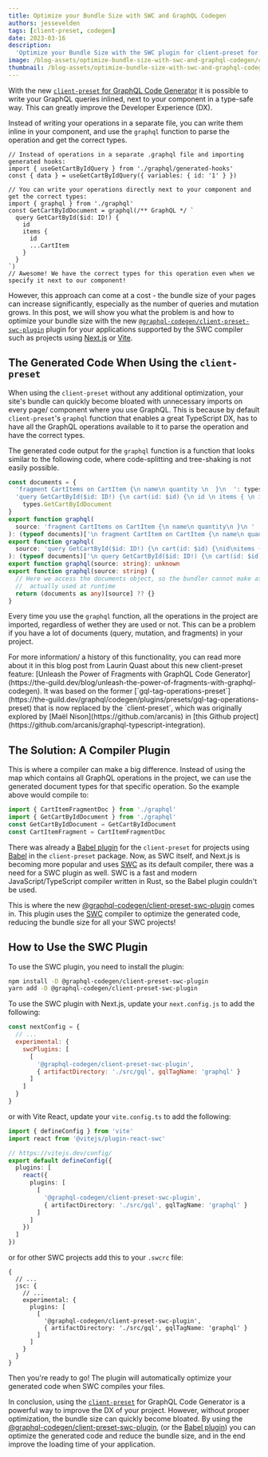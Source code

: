 ```yaml
---
title: Optimize your Bundle Size with SWC and GraphQL Codegen
authors: jessevelden
tags: [client-preset, codegen]
date: 2023-03-16
description:
  'Optimize your Bundle Size with the SWC plugin for client-preset for GraphQL Code Generator'
image: /blog-assets/optimize-bundle-size-with-swc-and-graphql-codegen/cover.png
thumbnail: /blog-assets/optimize-bundle-size-with-swc-and-graphql-codegen/thumbnail.png
---
```



With the new
[`client-preset` for GraphQL Code Generator](https://the-guild.dev/blog/unleash-the-power-of-fragments-with-graphql-codegen)
it is possible to write your GraphQL queries inlined, next to your component in a type-safe way.
This can greatly improve the Developer Experience (DX).

Instead of writing your operations in a separate file, you can write them inline in your component,
and use the `graphql` function to parse the operation and get the correct types.

```tsx
// Instead of operations in a separate .graphql file and importing generated hooks:
import { useGetCartByIdQuery } from './graphql/generated-hooks'
const { data } = useGetCartByIdQuery({ variables: { id: '1' } })

// You can write your operations directly next to your component and get the correct types:
import { graphql } from './graphql'
const GetCartByIdDocument = graphql(/** GraphQL */ `
  query GetCartById($id: ID!) {
    id
    items {
      id
      ...CartItem
    }
  }
`)
// Awesome! We have the correct types for this operation even when we specify it next to our component!
```

However, this approach can come at a cost - the bundle size of your pages can increase
significantly, especially as the number of queries and mutation grows. In this post, we will show
you what the problem is and how to optimize your bundle size with the new
[`@graphql-codegen/client-preset-swc-plugin`](https://www.npmjs.com/package/@graphql-codegen/client-preset-swc-plugin)
plugin for your applications supported by the SWC compiler such as projects using
[Next.js](https://nextjs.org) or [Vite](https://vitejs.dev/).

## The Generated Code When Using the `client-preset`

When using the `client-preset` without any additional optimization, your site's bundle can quickly
become bloated with unnecessary imports on every page/ component where you use GraphQL. This is
because by default `client-preset`'s `graphql` function that enables a great TypeScript DX, has to
have all the GraphQL operations available to it to parse the operation and have the correct types.

The generated code output for the `graphql` function is a function that looks similar to the
following code, where code-splitting and tree-shaking is not easily possible.

```ts
const documents = {
  'fragment CartItems on CartItem {\n name\n quantity \n  }\n  ': types.CartItemsFragmentDoc,
  'query GetCartById($id: ID!) {\n cart(id: $id) {\n id \n items { \n id \n ...CartItem\n }\n totalItems\n}\n  }\n':
    types.GetCartByIdDocument
}
export function graphql(
  source: 'fragment CartItems on CartItem {\n name\n quantity\n }\n '
): (typeof documents)['\n fragment CartItem on CartItem {\n name\n quantity\n }\n ']
export function graphql(
  source: 'query GetCartById($id: ID!) {\n cart(id: $id) {\nid\nitems {\nid\n...CartItem\n}\ntotalItems\n }\n }\n'
): (typeof documents)['\n query GetCartById($id: ID!) {\n cart(id: $id) {\n id\n items {\n id \n ...CartItem \n } \n totalItems \n } \n } n']
export function graphql(source: string): unknown
export function graphql(source: string) {
  // Here we access the documents object, so the bundler cannot make assumption over what is
  //  actually used at runtime
  return (documents as any)[source] ?? {}
}
```

Every time you use the `graphql` function, all the operations in the project are imported,
regardless of wether they are used or not. This can be a problem if you have a lot of documents
(query, mutation, and fragments) in your project.

<Callout>
  For more information/ a history of this functionality, you can read more about it in this blog
  post from Laurin Quast about this new client-preset feature: [Unleash the Power of Fragments with
  GraphQL Code
  Generator](https://the-guild.dev/blog/unleash-the-power-of-fragments-with-graphql-codegen). It was
  based on the former
  [`gql-tag-operations-preset`](https://the-guild.dev/graphql/codegen/plugins/presets/gql-tag-operations-preset)
  that is now replaced by the `client-preset`, which was originally explored by [Maël
  Nison](https://github.com/arcanis) in [this Github
  project](https://github.com/arcanis/graphql-typescript-integration).
</Callout>

## The Solution: A Compiler Plugin

This is where a compiler can make a big difference. Instead of using the map which contains all
GraphQL operations in the project, we can use the generated document types for that specific
operation. So the example above would compile to:

```ts
import { CartItemFragmentDoc } from './graphql'
import { GetCartByIdDocument } from './graphql'
const GetCartByIdDocument = GetCartByIdDocument
const CartItemFragment = CartItemFragmentDoc
```

There was already a
[Babel plugin](https://the-guild.dev/graphql/codegen/plugins/presets/preset-client#babel-plugin) for
the `client-preset` for projects using [Babel](https://babeljs.io) in the `client-preset` package.
Now, as SWC itself, and Next.js is becoming more popular and uses [SWC](https://swc.rs) as its
default compiler, there was a need for a SWC plugin as well. SWC is a fast and modern
JavaScript/TypeScript compiler written in Rust, so the Babel plugin couldn't be used.

This is where the new
[@graphql-codegen/client-preset-swc-plugin](https://www.npmjs.com/package/@graphql-codegen/client-preset-swc-plugin)
comes in. This plugin uses the [SWC](https://swc.rs) compiler to optimize the generated code,
reducing the bundle size for all your SWC projects!

## How to Use the SWC Plugin

To use the SWC plugin, you need to install the plugin:

```bash
npm install -D @graphql-codegen/client-preset-swc-plugin
yarn add -D @graphql-codegen/client-preset-swc-plugin
```

To use the SWC plugin with Next.js, update your `next.config.js` to add the following:

```js filename="next.config.js"
const nextConfig = {
  // ...
  experimental: {
    swcPlugins: [
      [
        '@graphql-codegen/client-preset-swc-plugin',
        { artifactDirectory: './src/gql', gqlTagName: 'graphql' }
      ]
    ]
  }
}
```

or with Vite React, update your `vite.config.ts` to add the following:

```ts filename="vite.config.ts"
import { defineConfig } from 'vite'
import react from '@vitejs/plugin-react-swc'

// https://vitejs.dev/config/
export default defineConfig({
  plugins: [
    react({
      plugins: [
        [
          '@graphql-codegen/client-preset-swc-plugin',
          { artifactDirectory: './src/gql', gqlTagName: 'graphql' }
        ]
      ]
    })
  ]
})
```

or for other SWC projects add this to your `.swcrc` file:

```json5 filename=".swcrc"
{
  // ...
  jsc: {
    // ...
    experimental: {
      plugins: [
        [
          '@graphql-codegen/client-preset-swc-plugin',
          { artifactDirectory: './src/gql', gqlTagName: 'graphql' }
        ]
      ]
    }
  }
}
```

Then you're ready to go! The plugin will automatically optimize your generated code when SWC
compiles your files.

In conclusion, using the
[`client-preset`](https://graphql-code-generator.com/plugins/presets/client-preset) for GraphQL Code
Generator is a powerful way to improve the DX of your project. However, without proper optimization,
the bundle size can quickly become bloated. By using the
[@graphql-codegen/client-preset-swc-plugin](https://www.npmjs.com/package/@graphql-codegen/client-preset-swc-plugin),
(or the
[Babel plugin](https://the-guild.dev/graphql/codegen/plugins/presets/preset-client#babel-plugin))
you can optimize the generated code and reduce the bundle size, and in the end improve the loading
time of your application.
